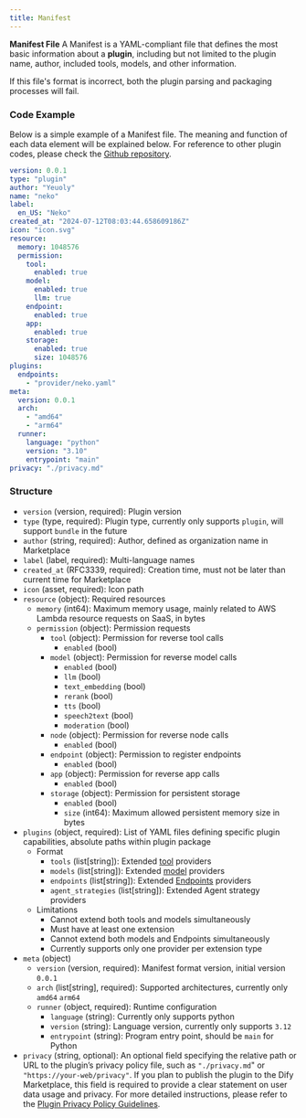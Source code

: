 ```yaml
---
title: Manifest
---
```



**Manifest File** A Manifest is a YAML-compliant file that defines the most basic information about a **plugin**, including but not limited to the plugin name, author, included tools, models, and other information.

If this file's format is incorrect, both the plugin parsing and packaging processes will fail.

### **Code Example**

Below is a simple example of a Manifest file. The meaning and function of each data element will be explained below. For reference to other plugin codes, please check the [Github repository](https://github.com/langgenius/dify-plugin-sdks/tree/main/python/examples).

```yaml
version: 0.0.1
type: "plugin"
author: "Yeuoly"
name: "neko"
label:
  en_US: "Neko"
created_at: "2024-07-12T08:03:44.658609186Z"
icon: "icon.svg"
resource:
  memory: 1048576
  permission:
    tool:
      enabled: true
    model:
      enabled: true
      llm: true
    endpoint:
      enabled: true
    app:
      enabled: true
    storage: 
      enabled: true
      size: 1048576
plugins:
  endpoints:
    - "provider/neko.yaml"
meta:
  version: 0.0.1
  arch:
    - "amd64"
    - "arm64"
  runner:
    language: "python"
    version: "3.10"
    entrypoint: "main"
privacy: "./privacy.md"
```

### **Structure**

* `version` (version, required): Plugin version
* `type` (type, required): Plugin type, currently only supports `plugin`, will support `bundle` in the future
* `author` (string, required): Author, defined as organization name in Marketplace
* `label` (label, required): Multi-language names
* `created_at` (RFC3339, required): Creation time, must not be later than current time for Marketplace
* `icon` (asset, required): Icon path
* `resource` (object): Required resources
  * `memory` (int64): Maximum memory usage, mainly related to AWS Lambda resource requests on SaaS, in bytes
  * `permission` (object): Permission requests
    * `tool` (object): Permission for reverse tool calls
      * `enabled` (bool)
    * `model` (object): Permission for reverse model calls
      * `enabled` (bool)
      * `llm` (bool)
      * `text_embedding` (bool)
      * `rerank` (bool)
      * `tts` (bool)
      * `speech2text` (bool)
      * `moderation` (bool)
    * `node` (object): Permission for reverse node calls
      * `enabled` (bool)
    * `endpoint` (object): Permission to register endpoints
      * `enabled` (bool)
    * `app` (object): Permission for reverse app calls
      * `enabled` (bool)
    * `storage` (object): Permission for persistent storage
      * `enabled` (bool)
      * `size` (int64): Maximum allowed persistent memory size in bytes
* `plugins` (object, required): List of YAML files defining specific plugin capabilities, absolute paths within plugin package
  * Format
    * `tools` (list\[string]): Extended [tool](tool.md) providers
    * `models` (list\[string]): Extended [model](model/) providers
    * `endpoints` (list\[string]): Extended [Endpoints](endpoint.md) providers
    * `agent_strategies` (list\[string]): Extended Agent strategy providers
  * Limitations
    * Cannot extend both tools and models simultaneously
    * Must have at least one extension
    * Cannot extend both models and Endpoints simultaneously
    * Currently supports only one provider per extension type
* `meta` (object)
  * `version` (version, required): Manifest format version, initial version `0.0.1`
  * `arch` (list\[string], required): Supported architectures, currently only `amd64` `arm64`
  * `runner` (object, required): Runtime configuration
    * `language` (string): Currently only supports python
    * `version` (string): Language version, currently only supports `3.12`
    * `entrypoint` (string): Program entry point, should be `main` for Python
* `privacy` (string, optional): An optional field specifying the relative path or URL to the plugin’s privacy policy file, such as `"./privacy.md`" or `"https://your-web/privacy"`. If you plan to publish the plugin to the Dify Marketplace, this field is required to provide a clear statement on user data usage and privacy. For more detailed instructions, please refer to the [Plugin Privacy Policy Guidelines](../publish-plugins/publish-to-dify-marketplace/plugin-privacy-protection-guidelines.md#id-1.-list-the-types-of-data-collected).
